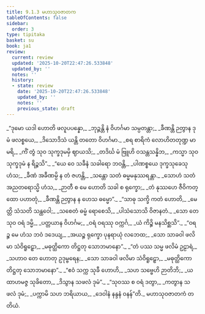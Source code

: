 ```yaml
---
title: 9.1.3 မဟာသုဝဇာတက
tableOfContents: false
sidebar:
  order: 3
type: tipitaka
basket: su
book: ja1
review:
  current: review
  updated: '2025-10-20T22:47:26.533848'
  updated_by: ''
  notes: ''
  history:
  - state: review
    date: '2025-10-20T22:47:26.533848'
    updated_by: ''
    notes: ''
    previous_state: draft
---
```



<DynamicBreadcrumb />


<ReviewStatus review={frontmatter.review} showDetails={true} />

<HypothesisAnnotation frontmatter={frontmatter} />

<Division number="20" book="ja1" e="ch" v="22" p="189">

<Paragraph number="1802" type="verses" book="ja1">
_“ဒုမော ယဒါ ဟောတိ ဖလူပပန္နော,_  
_ဘုဉ္ဇန္တိ နံ ဝိဟင်္ဂမာ သမ္ပတန္တာ;_  
_ခီဏန္တိ ဉတွာန ဒုမံ ဖလစ္စယေ,_  
_ဒိသောဒိသံ ယန္တိ တတော ဝိဟင်္ဂမာ._  

</Paragraph>

</Division>
<Division number="21" book="ja1" e="ch" v="22" p="189">

<Paragraph number="1803" type="verses" book="ja1">
_စရ စာရိကံ လောဟိတတုဏ္ဍ မာမရိ,_  
_ကိံ တွံ သုဝ သုက္ခဒုမမှိ ဈာယသိ;_  
_တဒိင်္ဃ မံ ဗြူဟိ ဝသန္တသန္နိဘ,_  
_ကသ္မာ သုဝ သုက္ခဒုမံ န ရိဉ္စသိ”._  

</Paragraph>

</Division>
<Division number="22" book="ja1" e="ch" v="22" p="189">

<Paragraph number="1804" type="verses" book="ja1">
_“ယေ ဝေ သခီနံ သခါရော ဘဝန္တိ,_  
_ပါဏစ္စယေ ဒုက္ခသုခေသု ဟံသ;_  
_ခီဏံ အခီဏမ္ပိ န တံ ဇဟန္တိ,_  
_သန္တော သတံ ဓမ္မမနုဿရန္တာ._  

</Paragraph>

</Division>
<Division number="23" book="ja1" e="ch" v="22" p="189">

<Paragraph number="1805" type="verses" book="ja1">
_သောဟံ သတံ အညတရောသ္မိ ဟံသ,_  
_ဉာတီ စ မေ ဟောတိ သခါ စ ရုက္ခော;_  
_တံ နုဿဟေ ဇီဝိကတ္ထော ပဟာတုံ,_  
_ခီဏန္တိ ဉတွာန န ဟေသ ဓမ္မော”._  

</Paragraph>

</Division>
<Division number="24" book="ja1" e="ch" v="22" p="189">

<Paragraph number="1806" type="verses" book="ja1">
_“သာဓု သက္ခိ ကတံ ဟောတိ,_  
_မေတ္တိ သံသတိ သန္ထဝေါ;_  
_သစေတံ ဓမ္မံ ရောစေသိ,_  
_ပါသံသောသိ ဝိဇာနတံ._  

</Paragraph>

</Division>
<Division number="25" book="ja1" e="ch" v="22" p="189">

<Paragraph number="1807" type="verses" book="ja1">
_သော တေ သုဝ ဝရံ ဒမ္မိ,_  
_ပတ္တယာန ဝိဟင်္ဂမ;_  
_ဝရံ ဝရဿု ဝက္ကင်္ဂ,_  
_ယံ ကိဉ္စိ မနသိစ္ဆသိ”._  

</Paragraph>

</Division>
<Division number="26" book="ja1" e="ch" v="22" p="190">

<Paragraph number="1808" type="verses" book="ja1">
_“ဝရဉ္စ မေ ဟံသ ဘဝံ ဒဒေယျ,_  
_အယဉ္စ ရုက္ခော ပုနရာယုံ လဘေထ;_  
_သော သာခဝါ ဖလိမာ သံဝိရူဠှော,_  
_မဓုတ္ထိကော တိဋ္ဌတု သောဘမာနော”._  

</Paragraph>

</Division>
<Division number="27" book="ja1" e="ch" v="22" p="190">

<Paragraph number="1809" type="verses" book="ja1">
_“တံ ပဿ သမ္မ ဖလိမံ ဥဠာရံ,_  
_သဟာဝ တေ ဟောတု ဥဒုမ္ဗရေန;_  
_သော သာခဝါ ဖလိမာ သံဝိရူဠှော,_  
_မဓုတ္ထိကော တိဋ္ဌတု သောဘမာနော”._  

</Paragraph>

</Division>
<Division number="28" book="ja1" e="ch" v="22" p="190">

<Paragraph number="1810" type="verses" book="ja1">
_“ဧဝံ သက္က သုခီ ဟောဟိ,_  
_သဟ သဗ္ဗေဟိ ဉာတိဘိ;_  
_ယထာဟမဇ္ဇ သုခိတော,_  
_ဒိသွာန သဖလံ ဒုမံ”._  

</Paragraph>

</Division>
<Division number="29" book="ja1" e="ch" v="22" p="190">

<Paragraph number="1811" type="verses" book="ja1">
_“သုဝဿ စ ဝရံ ဒတွာ,_  
_ကတွာန သဖလံ ဒုမံ;_  
_ပက္ကာမိ သဟ ဘရိယာယ,_  
_ဒေဝါနံ နန္ဒနံ ဝနန်”တိ._  


</Paragraph>
</Division>

<Paragraph number="1812" type="center" book="ja1">
မဟာသုဝဇာတကံ တတိယံ.
</Paragraph>